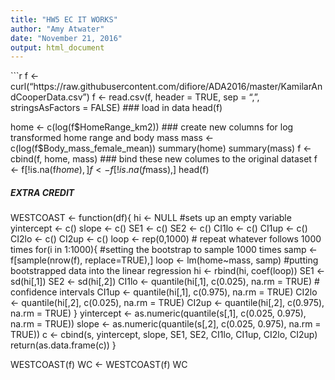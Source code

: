 ```yaml
---
title: "HW5 EC IT WORKS"
author: "Amy Atwater"
date: "November 21, 2016"
output: html_document
---
```


```r
f <- curl("https://raw.githubusercontent.com/difiore/ADA2016/master/KamilarAndCooperData.csv")
f <- read.csv(f, header = TRUE, sep = ",", stringsAsFactors = FALSE) ### load in data
head(f)

home <- c(log(f$HomeRange_km2)) ### create new columns for log transformed home range and body mass
mass <- c(log(f$Body_mass_female_mean))
summary(home)
summary(mass)
f <- cbind(f, home, mass) ### bind these new columes to the original dataset
f <-  f[!is.na(f$home),]
f <-  f[!is.na(f$mass),]
head(f) 

##### EXTRA CREDIT  #####

WESTCOAST <- function(df){
  hi <- NULL #sets up an empty variable
  yintercept <- c()
  slope <- c()
  SE1 <- c()
  SE2 <- c()
  CI1lo <- c()
  CI1up <- c()
  CI2lo <- c()
  CI2up <- c()
  loop <- rep(0,1000) # repeat whatever follows 1000 times
    for(i in 1:1000){ #setting the bootstrap to sample 1000 times
    samp <- f[sample(nrow(f), replace=TRUE),] 
    loop <- lm(home~mass, samp) #putting bootstrapped data into the linear regression
  hi <- rbind(hi, coef(loop)) 
  SE1 <- sd(hi[,1])
  SE2 <- sd(hi[,2])
  CI1lo <- quantile(hi[,1], c(0.025), na.rm = TRUE) # confidence intervals
  CI1up <- quantile(hi[,1], c(0.975), na.rm = TRUE)
  CI2lo <- quantile(hi[,2], c(0.025), na.rm = TRUE)
  CI2up <- quantile(hi[,2], c(0.975), na.rm = TRUE)
    }
  yintercept <- as.numeric(quantile(s[,1], c(0.025, 0.975), na.rm = TRUE))
     slope <- as.numeric(quantile(s[,2], c(0.025, 0.975), na.rm = TRUE))
    c <- cbind(s, yintercept, slope, SE1, SE2, CI1lo, CI1up, CI2lo, CI2up)
    return(as.data.frame(c))
}

WESTCOAST(f)
WC <- WESTCOAST(f)
WC
